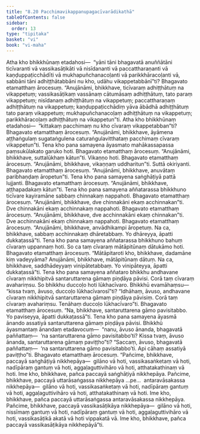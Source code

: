 ```yaml
---
title: "8.20 Pacchimavikappanupagacīvarādikathā"
tableOfContents: false
sidebar:
  order: 13
type: "tipitaka"
basket: "vi"
book: "vi-maha"
---
```



<DynamicBreadcrumb />

<Division number="358" book="vi-maha">

<Paragraph number="1679" book="vi-maha">
Atha kho bhikkhūnaṃ etadahosi—  “yāni tāni bhagavatā anuññātāni ticīvaranti vā vassikasāṭikāti vā nisīdananti vā paccattharaṇanti vā kaṇḍuppaṭicchādīti vā mukhapuñchanacoḷanti vā parikkhāracoḷanti vā, sabbāni tāni adhiṭṭhātabbāni nu kho, udāhu vikappetabbānī”ti? Bhagavato etamatthaṃ ārocesuṃ. “Anujānāmi, bhikkhave, ticīvaraṃ adhiṭṭhātuṃ na vikappetuṃ; vassikasāṭikaṃ vassānaṃ cātumāsaṃ adhiṭṭhātuṃ, tato paraṃ vikappetuṃ; nisīdanaṃ adhiṭṭhātuṃ na vikappetuṃ; paccattharaṇaṃ adhiṭṭhātuṃ na vikappetuṃ; kaṇḍuppaṭicchādiṃ yāva ābādhā adhiṭṭhātuṃ tato paraṃ vikappetuṃ; mukhapuñchanacoḷaṃ adhiṭṭhātuṃ na vikappetuṃ; parikkhāracoḷaṃ adhiṭṭhātuṃ na vikappetun”ti.
</Paragraph>

<Paragraph number="1680" book="vi-maha">
Atha kho bhikkhūnaṃ etadahosi—  “kittakaṃ pacchimaṃ nu kho cīvaraṃ vikappetabban”ti? Bhagavato etamatthaṃ ārocesuṃ. “Anujānāmi, bhikkhave, āyāmena aṭṭhaṅgulaṃ sugataṅgulena caturaṅgulavitthataṃ pacchimaṃ cīvaraṃ vikappetun”ti.
</Paragraph>

</Division>
<Division number="359" book="vi-maha">

<Paragraph number="1681" book="vi-maha">
Tena kho pana samayena āyasmato mahākassapassa paṃsukūlakato garuko hoti. Bhagavato etamatthaṃ ārocesuṃ. “Anujānāmi, bhikkhave, suttalūkhaṃ kātun”ti. Vikaṇṇo hoti. Bhagavato etamatthaṃ ārocesuṃ. “Anujānāmi, bhikkhave, vikaṇṇaṃ uddharitun”ti. Suttā okiriyanti. Bhagavato etamatthaṃ ārocesuṃ. “Anujānāmi, bhikkhave, anuvātaṃ paribhaṇḍaṃ āropetun”ti.
</Paragraph>

<Paragraph number="1682" book="vi-maha">
Tena kho pana samayena saṅghāṭiyā pattā lujjanti. Bhagavato etamatthaṃ ārocesuṃ. “Anujānāmi, bhikkhave, aṭṭhapadakaṃ kātun”ti.
</Paragraph>

</Division>
<Division number="360" book="vi-maha">

<Paragraph number="1683" book="vi-maha">
Tena kho pana samayena aññatarassa bhikkhuno ticīvare kayiramāne sabbaṃ chinnakaṃ nappahoti. Bhagavato etamatthaṃ ārocesuṃ. “Anujānāmi, bhikkhave, dve chinnakāni ekaṃ acchinnakan”ti.
</Paragraph>

<Paragraph number="1684" book="vi-maha">
Dve chinnakāni ekaṃ acchinnakaṃ nappahoti. Bhagavato etamatthaṃ ārocesuṃ. “Anujānāmi, bhikkhave, dve acchinnakāni ekaṃ chinnakan”ti.
</Paragraph>

<Paragraph number="1685" book="vi-maha">
Dve acchinnakāni ekaṃ chinnakaṃ nappahoti. Bhagavato etamatthaṃ ārocesuṃ. “Anujānāmi, bhikkhave, anvādhikampi āropetuṃ. Na ca, bhikkhave, sabbaṃ acchinnakaṃ dhāretabbaṃ. Yo dhāreyya, āpatti dukkaṭassā”ti.
</Paragraph>

</Division>
<Division number="361" book="vi-maha">

<Paragraph number="1686" book="vi-maha">
Tena kho pana samayena aññatarassa bhikkhuno bahuṃ cīvaraṃ uppannaṃ hoti. So ca taṃ cīvaraṃ mātāpitūnaṃ dātukāmo hoti. Bhagavato etamatthaṃ ārocesuṃ. “Mātāpitaroti kho, bhikkhave, dadamāne kiṃ vadeyyāma? Anujānāmi, bhikkhave, mātāpitūnaṃ dātuṃ. Na ca, bhikkhave, saddhādeyyaṃ vinipātetabbaṃ. Yo vinipāteyya, āpatti dukkaṭassā”ti.
</Paragraph>

</Division>
<Division number="362" book="vi-maha">

<Paragraph number="1687" book="vi-maha">
Tena kho pana samayena aññataro bhikkhu andhavane cīvaraṃ nikkhipitvā santaruttarena gāmaṃ piṇḍāya pāvisi. Corā taṃ cīvaraṃ avahariṃsu. So bhikkhu duccoḷo hoti lūkhacīvaro. Bhikkhū evamāhaṃsu—  “kissa tvaṃ, āvuso, duccoḷo lūkhacīvarosī”ti? “Idhāhaṃ, āvuso, andhavane cīvaraṃ nikkhipitvā santaruttarena gāmaṃ piṇḍāya pāvisiṃ. Corā taṃ cīvaraṃ avahariṃsu. Tenāhaṃ duccoḷo lūkhacīvaro”ti. Bhagavato etamatthaṃ ārocesuṃ. “Na, bhikkhave, santaruttarena gāmo pavisitabbo. Yo paviseyya, āpatti dukkaṭassā”ti.
</Paragraph>

<Paragraph number="1688" book="vi-maha">
Tena kho pana samayena āyasmā ānando assatiyā santaruttarena gāmaṃ piṇḍāya pāvisi. Bhikkhū āyasmantaṃ ānandaṃ etadavocuṃ—  “nanu, āvuso ānanda, bhagavatā paññattaṃ—  ‘na santaruttarena gāmo pavisitabbo’ti? Kissa tvaṃ, āvuso ānanda, santaruttarena gāmaṃ paviṭṭho”ti? “Saccaṃ, āvuso, bhagavatā paññattaṃ—  ‘na santaruttarena gāmo pavisitabbo’ti. Api cāhaṃ assatiyā paviṭṭho”ti. Bhagavato etamatthaṃ ārocesuṃ.
</Paragraph>

<Paragraph number="1689" book="vi-maha">
“Pañcime, bhikkhave, paccayā saṅghāṭiyā nikkhepāya—  gilāno vā hoti, vassikasaṅketaṃ vā hoti, nadīpāraṃ gantuṃ vā hoti, aggaḷaguttivihāro vā hoti, atthatakathinaṃ vā hoti. Ime kho, bhikkhave, pañca paccayā saṅghāṭiyā nikkhepāya.
</Paragraph>

<Paragraph number="1690" book="vi-maha">
Pañcime, bhikkhave, paccayā uttarāsaṅgassa nikkhepāya …pe…  antaravāsakassa nikkhepāya—  gilāno vā hoti, vassikasaṅketaṃ vā hoti, nadīpāraṃ gantuṃ vā hoti, aggaḷaguttivihāro vā hoti, atthatakathinaṃ vā hoti. Ime kho, bhikkhave, pañca paccayā uttarāsaṅgassa antaravāsakassa nikkhepāya.
</Paragraph>

<Paragraph number="1691" book="vi-maha">
Pañcime, bhikkhave, paccayā vassikasāṭikāya nikkhepāya—  gilāno vā hoti, nissīmaṃ gantuṃ vā hoti, nadīpāraṃ gantuṃ vā hoti, aggaḷaguttivihāro vā hoti, vassikasāṭikā akatā vā hoti vippakatā vā. Ime kho, bhikkhave, pañca paccayā vassikasāṭikāya nikkhepāyā”ti.
</Paragraph>
</Division>